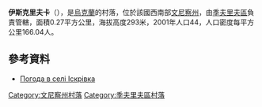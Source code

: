 {{coord|48|53|9|N|28|20|20|E|scale:30000|display=title}}

'''伊斯克里夫卡'''（{{lang-uk|Іскрівка}}），是[[烏克蘭|烏克蘭]]的村落，位於該國西南部[[文尼察州|文尼察州]]，由[[季夫里夫區|季夫里夫區]]負責管轄，面積0.27平方公里，海拔高度293米，2001年人口44，人口密度每平方公里166.04人。

==參考資料==
* [http://weather.in.ua/ua/vinnickaja/9638 Погода в селі Іскрівка] {{Wayback|url=http://weather.in.ua/ua/vinnickaja/9638 |date=20160305104626 }}

[[Category:文尼察州村落|Category:文尼察州村落]]
[[Category:季夫里夫區村落|Category:季夫里夫區村落]]


{{Vinnytsia-geo-stub}}